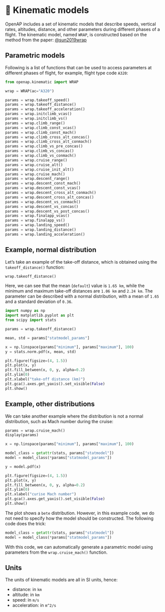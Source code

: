 # 🌯 Kinematic models

OpenAP includes a set of kinematic models that describe speeds, vertical rates, altitudes, distance, and other parameters during different phases of a flight. The kinematic model, named `WRAP`, is constructed based on the method from the paper:
[@sun2019wrap](https://research.tudelft.nl/en/publications/wrap-an-open-source-kinematic-aircraft-performance-model)


## Parametric models

Following is a list of functions that can be used to access parameters at different phases of flight, for example, flight type code `A320`:

```python
from openap.kinematic import WRAP

wrap = WRAP(ac="A320")
```

```python
params = wrap.takeoff_speed()
params = wrap.takeoff_distance()
params = wrap.takeoff_acceleration()
params = wrap.initclimb_vcas()
params = wrap.initclimb_vs()
params = wrap.climb_range()
params = wrap.climb_const_vcas()
params = wrap.climb_const_mach()
params = wrap.climb_cross_alt_concas()
params = wrap.climb_cross_alt_conmach()
params = wrap.climb_vs_pre_concas()
params = wrap.climb_vs_concas()
params = wrap.climb_vs_conmach()
params = wrap.cruise_range()
params = wrap.cruise_alt()
params = wrap.cruise_init_alt()
params = wrap.cruise_mach()
params = wrap.descent_range()
params = wrap.descent_const_mach()
params = wrap.descent_const_vcas()
params = wrap.descent_cross_alt_conmach()
params = wrap.descent_cross_alt_concas()
params = wrap.descent_vs_conmach()
params = wrap.descent_vs_concas()
params = wrap.descent_vs_post_concas()
params = wrap.finalapp_vcas()
params = wrap.finalapp_vs()
params = wrap.landing_speed()
params = wrap.landing_distance()
params = wrap.landing_acceleration()
```

## Example, normal distribution

Let's take an example of the take-off distance, which is obtained using the `takeoff_distance()` function:

```python
wrap.takeoff_distance()
```

Here, we can see that the mean (`default`) value is `1.65 km`, while the minimum and maximum take-off distances are `1.06 km` and `2.24 km`. The parameter can be described with a normal distribution, with a mean of `1.65` and a standard deviation of `0.36`.

```python
import numpy as np
import matplotlib.pyplot as plt
from scipy import stats

params = wrap.takeoff_distance()

mean, std = params["statmodel_params"]

x = np.linspace(params["minimum"], params["maximum"], 100)
y = stats.norm.pdf(x, mean, std)

plt.figure(figsize=(4, 1.5))
plt.plot(x, y)
plt.fill_between(x, 0, y, alpha=0.2)
plt.ylim(0)
plt.xlabel("take-off distance (km)")
plt.gca().axes.get_yaxis().set_visible(False)
plt.show()
```

## Example, other distributions

We can take another example where the distribution is not a normal distribution, such as Mach number during the cruise:

```python
params = wrap.cruise_mach()
display(params)

x = np.linspace(params["minimum"], params["maximum"], 100)

model_class = getattr(stats, params["statmodel"])
model = model_class(*params["statmodel_params"])

y = model.pdf(x)

plt.figure(figsize=(4, 1.5))
plt.plot(x, y)
plt.fill_between(x, 0, y, alpha=0.2)
plt.ylim(0)
plt.xlabel("curise Mach number")
plt.gca().axes.get_yaxis().set_visible(False)
plt.show()
```

The plot shows a `bete` distribution. However, in this example code, we do not need to specify how the model should be constructed. The following code does the trick:

``` python
model_class = getattr(stats, params["statmodel"])
model = model_class(*params["statmodel_params"])
```

With this code, we can automatically generate a parametric model using parameters from the `wrap.cruise_mach()` function.

## Units

The units of kinematic models are all in SI units, hence:

- distance: in `km`
- altitude: in `km`
- speed: in `m/s`
- acceleration: in `m^2/s`
